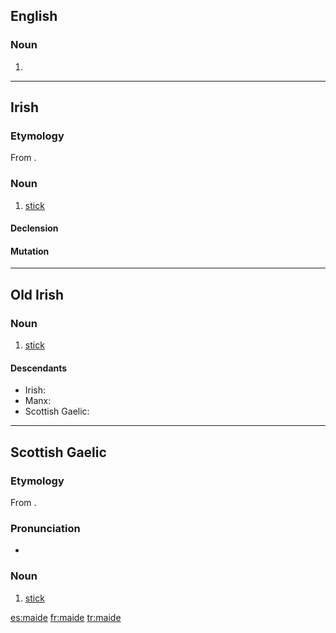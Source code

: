 ==English==

===Noun===
{{en-noun}}

# {{obsolete spelling of|maid}}

----

==Irish==

===Etymology===
From {{etyl|sga|ga}} {{term|maide|lang=sga}}.

===Noun===
{{infl|ga|noun|g=m}}

# [[stick]]

====Declension====
{{ga-noun-m4|m|aide|aidí}}

====Mutation====
{{ga mut cons|m|aide}}

----

==Old Irish==

===Noun===
{{infl|sga|noun}}

# [[stick]]

====Descendants====
* Irish: {{l|ga|maide}}
* Manx: {{l|gv|maidjey}}
* Scottish Gaelic: {{l|gd|maide}}

----

==Scottish Gaelic==

===Etymology===
From {{etyl|sga|gd}} {{term|maide|lang=sga}}.

===Pronunciation===
* {{IPA|[mad̊ʲɪ]|lang=gd}}

===Noun===
{{infl|gd|noun|g=m}}

# [[stick]]

[[es:maide]]
[[fr:maide]]
[[tr:maide]]